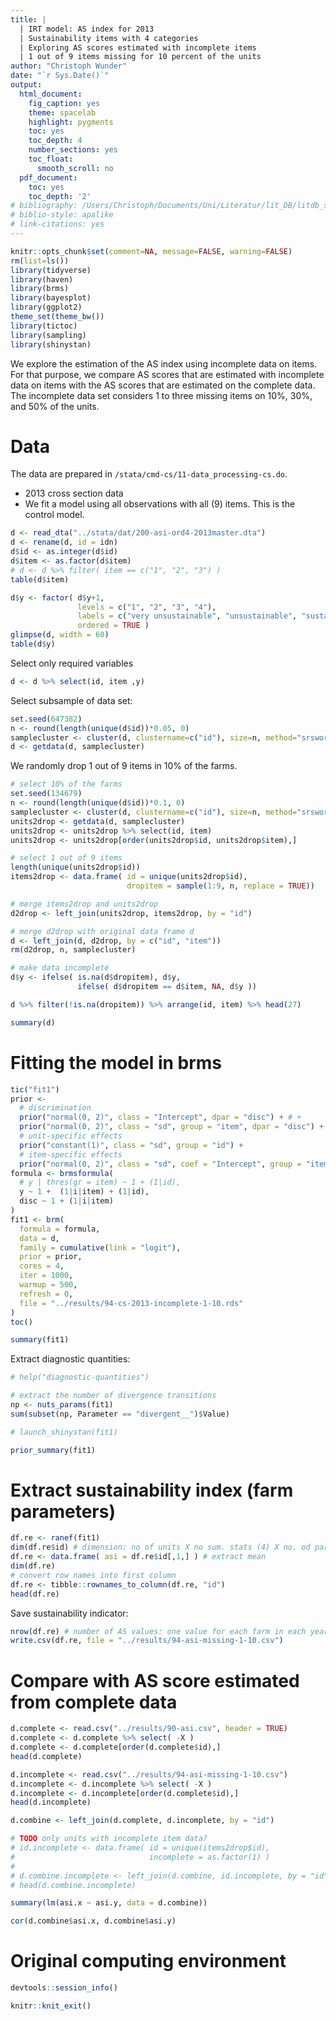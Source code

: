 ```yaml
---
title: |
  | IRT model: AS index for 2013
  | Sustainability items with 4 categories 
  | Exploring AS scores estimated with incomplete items
  | 1 out of 9 items missing for 10 percent of the units
author: "Christoph Wunder"
date: "`r Sys.Date()`"
output:
  html_document:
    fig_caption: yes
    theme: spacelab
    highlight: pygments
    toc: yes
    toc_depth: 4
    number_sections: yes
    toc_float:
      smooth_scroll: no
  pdf_document:
    toc: yes
    toc_depth: '2'
# bibliography: /Users/Christoph/Documents/Uni/Literatur/lit_DB/litdb_sp.bib
# biblio-style: apalike
# link-citations: yes
---
```


```r
knitr::opts_chunk$set(comment=NA, message=FALSE, warning=FALSE)
rm(list=ls())
library(tidyverse)
library(haven)
library(brms)
library(bayesplot)
library(ggplot2)
theme_set(theme_bw())
library(tictoc)
library(sampling)
library(shinystan)
```

We explore the estimation of the AS index using incomplete data on items. For that purpose, we compare AS scores that are estimated with incomplete data on items with the AS scores that are estimated on the complete data. The incomplete data set considers 1 to three missing items on 10%, 30%, and 50% of the units.  

# Data

The data are prepared in `/stata/cmd-cs/11-data_processing-cs.do`.

* 2013 cross section data
* We fit a model using all observations with all (9) items. This is the control model.

```r
d <- read_dta("../stata/dat/200-asi-ord4-2013master.dta")
d <- rename(d, id = idn)
d$id <- as.integer(d$id)
d$item <- as.factor(d$item)
# d <- d %>% filter( item == c("1", "2", "3") )
table(d$item)
```

```r
d$y <- factor( d$y+1, 
               levels = c("1", "2", "3", "4"), 
               labels = c("very unsustainable", "unsustainable", "sustainable", "very sustainable"),
               ordered = TRUE ) 
glimpse(d, width = 60)
table(d$y)
```
Select only required variables

```r
d <- d %>% select(id, item ,y)
```


Select subsample of data set:

```r
set.seed(647382)
n <- round(length(unique(d$id))*0.05, 0)
samplecluster <- cluster(d, clustername=c("id"), size=n, method="srswor")
d <- getdata(d, samplecluster)
```

We randomly drop 1 out of 9 items in 10% of the farms.

```r
# select 10% of the farms
set.seed(134679)
n <- round(length(unique(d$id))*0.1, 0)
samplecluster <- cluster(d, clustername=c("id"), size=n, method="srswor")
units2drop <- getdata(d, samplecluster)
units2drop <- units2drop %>% select(id, item)
units2drop <- units2drop[order(units2drop$id, units2drop$item),]

# select 1 out of 9 items
length(unique(units2drop$id))
items2drop <- data.frame( id = unique(units2drop$id),
                          dropitem = sample(1:9, n, replace = TRUE))

# merge items2drop and units2drop
d2drop <- left_join(units2drop, items2drop, by = "id")

# merge d2drop with original data frame d
d <- left_join(d, d2drop, by = c("id", "item"))
rm(d2drop, n, samplecluster)

# make data incomplete
d$y <- ifelse( is.na(d$dropitem), d$y,
               ifelse( d$dropitem == d$item, NA, d$y ))

d %>% filter(!is.na(dropitem)) %>% arrange(id, item) %>% head(27)
```


```r
summary(d)
```

# Fitting the model in brms

```r
tic("fit1")
prior <-
  # discrimination
  prior("normal(0, 2)", class = "Intercept", dpar = "disc") + # +             # alpha
  prior("normal(0, 2)", class = "sd", group = "item", dpar = "disc") +    # sigma_alpha
  # unit-specific effects 
  prior("constant(1)", class = "sd", group = "id") +
  # item-specific effects 
  prior("normal(0, 2)", class = "sd", coef = "Intercept", group = "item") 
formula <- brmsformula(
  # y | thres(gr = item) ~ 1 + (1|id),
  y ~ 1 +  (1|i|item) + (1|id),
  disc ~ 1 + (1|i|item)
)
fit1 <- brm( 
  formula = formula,
  data = d,
  family = cumulative(link = "logit"),
  prior = prior,
  cores = 4,
  iter = 1000,
  warmup = 500,
  refresh = 0,
  file = "../results/94-cs-2013-incomplete-1-10.rds"
)
toc()
```

```r
summary(fit1)
```

Extract diagnostic quantities:

```r
# help("diagnostic-quantities")

# extract the number of divergence transitions
np <- nuts_params(fit1)
sum(subset(np, Parameter == "divergent__")$Value)
```

```r
# launch_shinystan(fit1)
```


```r
prior_summary(fit1)
```

# Extract sustainability index (farm parameters)

```r
df.re <- ranef(fit1) 
dim(df.re$id) # dimension: no of units X no sum. stats (4) X no. od parameters
df.re <- data.frame( asi = df.re$id[,1,] ) # extract mean
dim(df.re)
# convert row names into first column
df.re <- tibble::rownames_to_column(df.re, "id")
head(df.re)
```

Save sustainability indicator:

```r
nrow(df.re) # number of AS values: one value for each farm in each year 
write.csv(df.re, file = "../results/94-asi-missing-1-10.csv")
```

# Compare with AS score estimated from complete data

```r
d.complete <- read.csv("../results/90-asi.csv", header = TRUE)
d.complete <- d.complete %>% select( -X )
d.complete <- d.complete[order(d.complete$id),]
head(d.complete)

d.incomplete <- read.csv("../results/94-asi-missing-1-10.csv")
d.incomplete <- d.incomplete %>% select( -X )
d.incomplete <- d.incomplete[order(d.complete$id),]
head(d.incomplete)

d.combine <- left_join(d.complete, d.incomplete, by = "id")

# TODO only units with incomplete item data?
# id.incomplete <- data.frame( id = unique(items2drop$id),
#                              incomplete = as.factor(1) )
# 
# d.combine.incomplete <- left_join(d.combine, id.incomplete, by = "id")
# head(d.combine.incomplete)
```

```r
summary(lm(asi.x ~ asi.y, data = d.combine))
```
```r
cor(d.combine$asi.x, d.combine$asi.y)
```



# Original computing environment {-}

```r
devtools::session_info()
```

```r
knitr::knit_exit()
```
